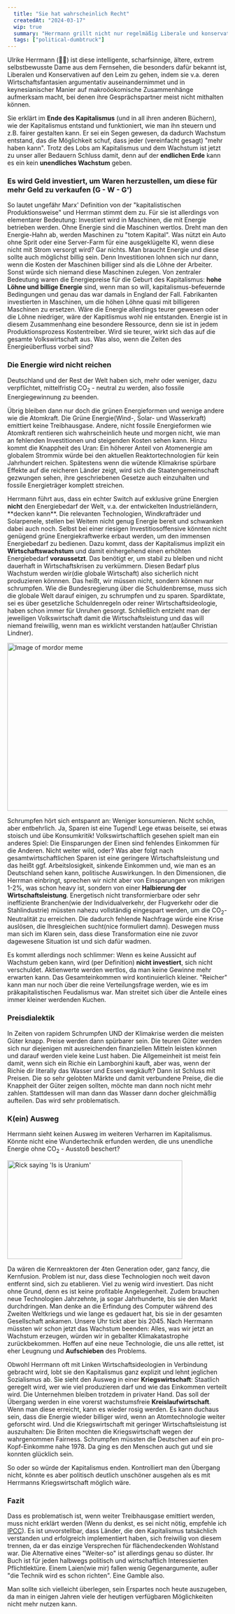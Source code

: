 ```yaml
---
  title: "Sie hat wahrscheinlich Recht"
  createdAt: "2024-03-17"
  wip: true
  summary: "Herrmann grillt nicht nur regelmäßig Liberale und konservative Wirtschaftsfantasien, sondern zeigt die Unvereinbarkeit des Kapitalismus mit der Klimakrise."
  tags: ["political-dumbtruck"]
---
```


Ulrike Herrmann (🥵🥶) ist diese intelligente, scharfsinnige, ältere, extrem selbstbewusste Dame aus dem Fernsehen, die besonders dafür bekannt ist, Liberalen und Konservativen auf den Leim zu gehen,
indem sie v.a. deren Wirtschaftsfantasien argumentativ auseinandernimmet und in keynesianischer Manier auf makroöokomische Zusammenhänge aufmerksam macht, bei denen ihre Gesprächspartner meist nicht mithalten können.

Sie erklärt im **Ende des Kapitalismus** (und in all ihren anderen Büchern), wie der Kapitalismus entstand und funktioniert, wie man ihn steuern und z.B. fairer gestalten kann.
Er sei ein Segen gewesen, da dadurch Wachstum entstand, das die Möglichkeit schuf, dass jeder (vereinfacht gesagt) "mehr haben kann".
Trotz des Lobs am Kapitalismus und dem Wachstum ist jetzt zu unser aller Bedauern Schluss damit, denn auf der **endlichen Erde** kann es ein kein **unendliches Wachstum** geben.

### Es wird Geld investiert, um Waren herzustellen, um diese für mehr Geld zu verkaufen (G - W - G')

So lautet ungefähr Marx' Definition von der "kapitalistischen Produktionsweise" und Herrman stimmt dem zu.
Für sie ist allerdings von elementarer Bedeutung: Investiert wird in Maschinen, die mit Energie betrieben werden.
Ohne Energie sind die Maschinen wertlos. Dreht man den Energie-Hahn ab, werden Maschinen zu "totem Kapital".
Was nützt ein Auto ohne Sprit oder eine Server-Farm für eine ausgeklügelte KI, wenn diese nicht mit Strom versorgt wird? Gar nichts.
Man braucht Energie und diese sollte auch möglichst billig sein. Denn Investitionen lohnen sich nur dann, wenn die Kosten der Maschinen billiger sind als die Löhne der Arbeiter. Sonst würde sich niemand diese Maschinen zulegen.
Von zentraler Bedeutung waren die Energiepreise für die Geburt des Kapitalismus: **hohe Löhne und billige Energie** sind, wenn man so will, kapitalismus-befeuernde Bedingungen und genau das war damals in England der Fall.
Fabrikanten investierten in Maschinen, um die höhen Löhne quasi mit billigeren Maschinen zu ersetzen. Wäre die Energie allerdings teurer gewesen oder die Löhne niedriger, wäre der Kapitlismus wohl nie entstanden.
Energie ist in diesem Zusammenhang eine besondere Ressource, denn sie ist in jedem Produktionsprozess Kostentreiber. Wird sie teurer, wirkt sich das auf die gesamte Volkswirtschaft aus.
Was also, wenn die Zeiten des Energieüberfluss vorbei sind?

### Die Energie wird nicht reichen

Deutschland und der Rest der Welt haben sich, mehr oder weniger, dazu verpflichtet, mittelfristig CO<sub>2</sub> - neutral zu werden, also fossile Energiegewinnung zu beenden.

Übrig bleiben dann nur doch die grünen Energieformen und wenige andere wie die Atomkraft.
Die Grüne Energie(Wind-, Solar- und Wasserkraft) emittiert keine Treibhausgase. Andere, nicht fossile Energieformen wie Atomkraft rentieren sich wahrscheinlich heute und morgen nicht, wie man an fehlenden Investitionen und steigenden Kosten sehen kann.
Hinzu kommt die Knappheit des Uran: Ein höherer Anteil von Atomenergie am globalem Strommix würde bei den aktuellen Reaktortechnologien für kein Jahrhundert reichen.
Spätestens wenn die wütende Klimakrise spürbare Effekte auf die reicheren Länder zeigt, wird sich die Staatengemeinschaft gezwungen sehen, ihre geschriebenen Gesetze auch einzuhalten und fossile Energieträger komplett streichen.

Herrmann führt aus, dass ein echter Switch auf exklusive grüne Energien **nicht** den Energiebedarf der Welt, v.a. der entwickelten Industrieländern, \*\*decken kann\*\*.
Die relevanten Technologien, Windkrafträder und Solarpenele, stellen bei Weitem nicht genug Energie bereit und schwanken dabei auch noch.
Selbst bei einer riesigen Investitiosoffensive könnten nicht genügend grüne Energiekraftwerke erbaut werden, um den immensen Energiebedarf zu bedienen.
Dazu kommt, dass der Kapitalismus implizit ein **Wirtschaftswachstum** und damit einhergehend einen erhöhten Energiebedarf **voraussetzt**.
Das benötigt er, um stabil zu bleiben und nicht dauerhaft in Wirtschaftskrisen zu verkümmern.
Diesen Bedarf plus Wachstum werden wir(die globale Wirtschaft) also sicherlich nicht produzieren könnnen. Das heißt, wir müssen nicht, sondern können nur schrumpfen.
Wie die Bundesregierung über die Schuldenbremse, muss sich die globale Welt darauf einigen, zu schrumpfen und zu sparen.
Spardiktate, sei es über gesetzliche Schuldenregeln oder reiner Wirtschaftsideologie, haben schon immer für Unruhen gesorgt.
Schließlich entzieht man der jeweiligen Volkswirtschaft damit die Wirtschaftsleistung und das will niemand freiwillig, wenn man es wirklicht verstanden hat(außer Christian Lindner).

<Image
  src="https://i.imgflip.com/8kcw59.jpg"
  alt="Image of mordor meme"
  width="651"
  height="383"
/>

Schrumpfen hört sich entspannt an: Weniger konsumieren. Nicht schön, aber entbehrlich. Ja, Sparen ist eine Tugend! Lege etwas beiseite, sei etwas stoisch und übe Konsumkritik!
Volkswirtschaftlich gesehen spielt man ein anderes Spiel: Die Einsparungen der Einen sind fehlendes Einkommen für die Anderen. Nicht weiter wild, oder?
Was aber folgt nach gesamtwirtschaftlichen Sparen ist eine geringere Wirtschaftsleistung und das heißt ggf. Arbeitslosigkeit, sinkende Einkommen und, wie man es an Deutschland sehen kann, politische Auswirkungen.
In den Dimensionen, die Herrman einbringt, sprechen wir nicht aber von Einsparungen von mikrigen 1-2%, was schon heavy ist, sondern von einer **Halbierung der Wirtschaftsleistung**.
Energetisch nicht transformierbare oder sehr ineffiziente Branchen(wie der Individualverkehr, der Flugverkehr oder die Stahlindustrie) müssten nahezu vollständig eingespart werden, um die CO<sub>2</sub>-Neutralität zu erreichen.
Die dadurch fehlende Nachfrage würde eine Krise auslösen, die Ihresgleichen sucht(nice formuliert damn).
Deswegen muss man sich im Klaren sein, dass diese Transformation eine nie zuvor dagewesene Situation ist und sich dafür wadmen.

Es kommt allerdings noch schlimmer: Wenn es keine Aussicht auf Wachstum geben kann, wird (per Definition) **nicht investiert**, sich nicht verschuldet. Aktienwerte werden wertlos, da man keine Gewinne mehr erwarten kann.
Das Gesamteinkommen wird kontinuierlich kleiner. "Reicher" kann man nur noch über die reine Verteilungsfrage werden, wie es im präkapitalistischen Feudalismus war. Man streitet sich über die Anteile eines immer kleiner werdenden Kuchen.

### Preisdialektik

In Zeiten von rapidem Schrumpfen UND der Klimakrise werden die meisten Güter knapp. Preise werden dann spürbarer sein.
Die teuren Güter werden sich nur diejenigen mit ausreichenden finanziellen Mitteln leisten können und darauf werden viele keine Lust haben.
Die Allgemeinheit ist meist fein damit, wenn sich ein Richie ein Lamborghini kauft, aber was, wenn der Richie dir literally das Wasser und Essen wegkäuft? Dann ist Schluss mit Preisen.
Die so sehr gelobten Märkte und damit verbundene Preise, die die Knappheit der Güter zeigen sollten, möchte man dann noch nicht mehr zahlen.
Stattdessen will man dann das Wasser dann docher gleichmäßig aufteilen.
Das wird sehr problematisch.

### K(ein) Ausweg

Herrmann sieht keinen Ausweg im weiteren Verharren im Kapitalismus. Könnte nicht eine Wundertechnik erfunden werden, die uns unendliche Energie ohne CO<sub>2</sub> - Ausstoß beschert?

<Image
  src="/rick_uranium.gif"
  alt="Rick saying 'Is is Uranium'"
  height="225"
  width="400"
/>

Da wären die Kernreaktoren der 4ten Generation oder, ganz fancy, die Kernfusion. Problem ist nur, dass diese Technologien noch weit davon entfernt sind, sich zu etablieren.
Viel zu wenig wird investiert. Das nicht ohne Grund, denn es ist keine profitable Angelegenheit. Zudem brauchen neue Technologien Jahrzehnte, ja sogar Jahrhunderte, bis sie den Markt durchdringen.
Man denke an die Erfindung des Computer während des Zweiten Weltkriegs und wie lange es gedauert hat, bis sie in der gesamten Gesellschaft ankamen. Unsere Uhr tickt aber bis 2045.
Nach Herrmann müssten wir schon jetzt das Wachstum beenden: Alles, was wir jetzt an Wachstum erzeugen, würden wir in geballter Klimakatastrophe zurückbekommen.
Hoffen auf eine neue Technologie, die uns alle rettet, ist eher Leugnung und **Aufschieben** des Problems.

Obwohl Herrmann oft mit Linken Wirtschaftsideologien in Verbindung gebracht wird, lobt sie den Kapitalismus ganz explizit und lehnt jeglichen Sozialismus ab.
Sie sieht den Ausweg in einer **Kriegswirtschaft**: Staatlich geregelt wird, wer wie viel produzieren darf und wie das Einkommen verteilt wird. Die Unternehmen bleiben trotzdem in privater Hand.
Das soll der Übergang werden in eine vorerst wachstumsfreie **Kreislaufwirtschaft**. Wenn man diese erreicht, kann es wieder rosig werden.
Es kann duchaus sein, dass die Energie wieder billiger wird, wenn an Atomtechnologie weiter geforscht wird.
Und die Kriegswirtschaft mit geringer Wirtschaftsleistung ist auszuhalten: Die Briten mochten die Kriegswirtschaft wegen der wahrgenommen Fairness. Schrumpfen müssten die Deutschen auf ein pro-Kopf-Einkomme nahe 1978.
Da ging es den Menschen auch gut und sie konnten glücklich sein.

So oder so würde der Kapitalismus enden. Kontrolliert man den Übergang nicht, könnte es aber politisch deutlich unschöner ausgehen als es mit Herrmanns Kriegswirtschaft möglich wäre.

### Fazit

Dass es problematisch ist, wenn weiter Treibhausgase emittiert werden, muss nicht erklärt werden (Wenn du denkst, es sei nicht nötig, empfehle ich [IPCC](https://www.ipcc.ch/)).
Es ist unvorstellbar, dass Länder, die den Kapitalismus tatsächlich verstanden und erfolgreich implementiert haben, sich freiwilig von diesem trennen, da er das einzige Versprechen für flächendeckenden Wohlstand war.
Die Alternative eines "Weiter-so" ist allerdings genau so düster.
Ihr Buch ist für jeden halbwegs politisch und wirtschaftlich Interessierten Pflichtlektüre. Einem Laien(wie mir) fallen wenig Gegenargumente, außer "die Technik wird es schon richten". Eine Gamble also.

Man sollte sich vielleicht überlegen, sein Erspartes noch heute auszugeben, da man in einigen Jahren viele der heutigen verfügbaren Möglichkeiten nicht mehr nutzen kann.
